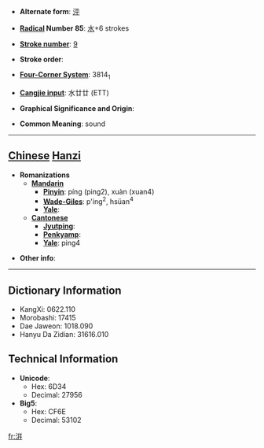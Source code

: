 * '''Alternate form''': [[泙]]

* '''[[Wiktionary:Chinese radical index| Radical]] Number 85''': [[Wiktionary:Chinese radical index 水|水]]+6 strokes

* '''[[Wiktionary:Chinese total strokes index|Stroke number]]''': [[Wiktionary:Chinese total strokes index 9|9]]

* '''Stroke order''': 

* '''[[Wiktionary:Chinese four corner index|Four-Corner System]]''': 3814<sub>1</sub>

* '''[[Wiktionary:Chinese Cangjie index|Cangjie input]]''': 水廿廿 (ETT)

* '''Graphical Significance and Origin''': 

* '''Common Meaning''': sound

----

== [[Chinese]] [[Hanzi]] ==

* '''Romanizations'''
** '''[[Mandarin]]'''
*** '''[[Pinyin]]''': píng (ping2), xuàn (xuan4)
*** '''[[Wade-Giles]]''': p'ing<sup>2</sup>, hsüan<sup>4</sup>
*** '''[[Yale]]''': 
** '''[[Cantonese]]'''
*** '''[[Jyutping]]''':
*** '''[[Penkyamp]]''': 
*** '''[[Yale]]''': ping4

* '''Other info''': 

----

== Dictionary Information ==

* KangXi: 0622.110
* Morobashi: 17415
* Dae Jaweon: 1018.090
* Hanyu Da Zidian: 31616.010

== Technical Information ==

* '''Unicode''':
** Hex: 6D34
** Decimal: 27956
* '''Big5''':
** Hex: CF6E
** Decimal: 53102

[[fr:洴]]